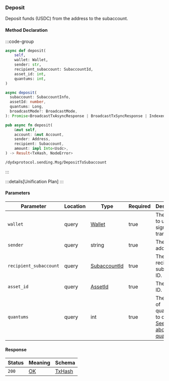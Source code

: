 ### Deposit

Deposit funds (USDC) from the address to the subaccount.

#### Method Declaration

:::code-group

```python [Python]
async def deposit(
    self,
    wallet: Wallet,
    sender: str,
    recipient_subaccount: SubaccountId,
    asset_id: int,
    quantums: int,
)
```

```typescript [TypeScript]
async deposit(
  subaccount: SubaccountInfo,
  assetId: number,
  quantums: Long,
  broadcastMode?: BroadcastMode,
): Promise<BroadcastTxAsyncResponse | BroadcastTxSyncResponse | IndexedTx>
```

```rust [Rust]
pub async fn deposit(
    &mut self,
    account: &mut Account,
    sender: Address,
    recipient: Subaccount,
    amount: impl Into<Usdc>,
) -> Result<TxHash, NodeError>
```

```url [API]
/dydxprotocol.sending.Msg/DepositToSubaccount
```

:::

:::details[Unification Plan]
:::

#### Parameters

| Parameter                 | Location  | Type              | Required  | Description                                                       |
| ------------------------- | --------- | ----------------- | --------- | ----------------------------------------------------------------- |
| `wallet`                  | query     | [Wallet]          | true      | The wallet to use for signing the transaction.                    |
| `sender`                  | query     | string            | true      | The sender address.                                               |
| `recipient_subaccount`    | query     | [SubaccountId]    | true      | The recipient subaccount ID.                                      |
| `asset_id`                | query     | [AssetId]         | true      | The asset ID.                                                     |
| `quantums`                | query     | int               | true      | The amount of quantums to deposit. [See more about quantums]      |

#### Response

| Status | Meaning     | Schema   |
| ------ | ----------- | -------- |
| `200`  | [OK]        | [TxHash] |

[Wallet]: /types/wallet
[SubaccountId]: /types/Subaccount_id
[OK]: /types/ok
[TxHash]: /types/tx_hash
[AssetId]: /types/asset_id_node
[See more about quantums]: ../../concepts/trading/quantums#quantums
